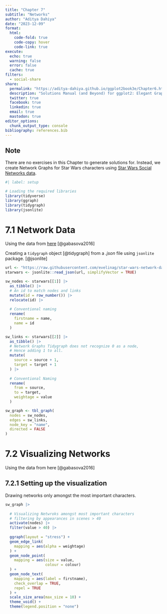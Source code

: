 ```yaml
---
title: "Chapter 7"
subtitle: "Networks"
author: "Aditya Dahiya"
date: "2023-12-09"
format: 
  html: 
    code-fold: true
    code-copy: hover
    code-link: true
execute: 
  echo: true
  warning: false
  error: false
  cache: true
filters:
  - social-share
share:
  permalink: "https://aditya-dahiya.github.io/ggplot2book3e/Chapter6.html"
  description: "Solutions Manual (and Beyond) for ggplot2: Elegant Graphics for Data Analysis (3e)"
  twitter: true
  facebook: true
  linkedin: true
  email: true
  mastodon: true
editor_options: 
  chunk_output_type: console
bibliography: references.bib
---
```


::: {.callout-note appearance="minimal"}
## Note

There are no exercises in this Chapter to generate solutions for. Instead, we create Network Graphs for Star Wars characters using [Star Wars Social Networks data](https://github.com/evelinag/star-wars-network-data).
:::

```r
#| label: setup

# Loading the required libraries
library(tidyverse)
library(ggraph)
library(tidygraph)
library(jsonlite)
```

# 7.1 Network Data

Using the data from [here](https://github.com/evelinag/star-wars-network-data/) [@gabasova2016]

Creating a `tidygraph` object [@tidygraph] from a *.json* file using `jsonlite` package. [@jsonlite]

```r
url <- "https://raw.githubusercontent.com/evelinag/star-wars-network-data/master/starwars-full-interactions.json"
starwars <- jsonlite::read_json(url, simplifyVector = TRUE)

sw_nodes <- starwars[[1]] |> 
  as_tibble() |> 
  # An id to match nodes and links
  mutate(id = row_number()) |> 
  relocate(id) |> 
  
  # Conventional naming
  rename(
    firstname = name,
    name = id
  )

sw_links <- starwars[[2]] |> 
  as_tibble() |> 
  # Network Graphs Tidygraph does not recognize 0 as a node, 
  # Hence adding 1 to all.
  mutate(
    source = source + 1,
    target = target + 1
  ) |> 
  
  # Conventional Naming
  rename(
    from = source,
    to = target,
    weightage = value
  )

sw_graph <- tbl_graph(
  nodes = sw_nodes,
  edges = sw_links,
  node_key = "name",
  directed = FALSE
) 
```

# 7.2 Visualizing Networks

Using the data from here [@gabasova2016]

## **7.2.1 Setting up the visualization**

Drawing networks only amongst the most important characters.

```r
sw_graph |> 
  
  # Visualizing Netwroks amongst most important characters
  # filtering by appearances in scenes > 40
  activate(nodes) |> 
  filter(value > 40) |> 
  
  ggraph(layout = "stress") +
  geom_edge_link(
    mapping = aes(alpha = weightage)
  ) +
  geom_node_point(
    mapping = aes(size = value, 
                  colour = colour)
  ) +
  geom_node_text(
    mapping = aes(label = firstname),
    check_overlap = TRUE,
    repel = TRUE
  ) +
  scale_size_area(max_size = 10) +
  theme_void() + 
  theme(legend.position = "none")
```
